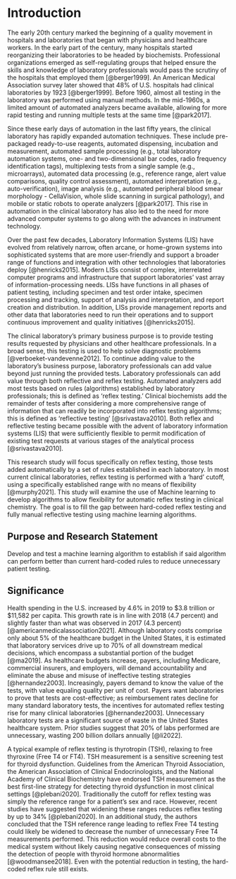 # Introduction

The early 20th century marked the beginning of a quality movement in
hospitals and laboratories that began with physicians and healthcare
workers. In the early part of the century, many hospitals started
reorganizing their laboratories to be headed by biochemists.
Professional organizations emerged as self-regulating groups that helped
ensure the skills and knowledge of laboratory professionals would pass
the scrutiny of the hospitals that employed them [@berger1999]. An
American Medical Association survey later showed that 48% of U.S.
hospitals had clinical laboratories by 1923 [@berger1999]. Before 1960,
almost all testing in the laboratory was performed using manual methods.
In the mid-1960s, a limited amount of automated analyzers became
available, allowing for more rapid testing and running multiple tests at
the same time [@park2017].

Since these early days of automation in the last fifty years, the
clinical laboratory has rapidly expanded automation techniques. These
include pre-packaged ready-to-use reagents, automated dispensing,
incubation and measurement, automated sample processing (e.g., total
laboratory automation systems, one- and two-dimensional bar codes, radio
frequency identification tags), multiplexing tests from a single sample
(e.g., microarrays), automated data processing (e.g., reference range,
alert value comparisons, quality control assessment), automated
interpretation (e.g., auto-verification), image analysis (e.g.,
automated peripheral blood smear morphology - CellaVision, whole slide
scanning in surgical pathology), and mobile or static robots to operate
analyzers [@park2017]. This rise in automation in the clinical
laboratory has also led to the need for more advanced computer systems
to go along with the advances in instrument technology.

Over the past few decades, Laboratory Information Systems (LIS) have
evolved from relatively narrow, often arcane, or home-grown systems into
sophisticated systems that are more user-friendly and support a broader
range of functions and integration with other technologies that
laboratories deploy [@henricks2015]. Modern LISs consist of complex,
interrelated computer programs and infrastructure that support
laboratories' vast array of information-processing needs. LISs have
functions in all phases of patient testing, including specimen and test
order intake, specimen processing and tracking, support of analysis and
interpretation, and report creation and distribution. In addition, LISs
provide management reports and other data that laboratories need to run
their operations and to support continuous improvement and quality
initiatives [@henricks2015].

The clinical laboratory's primary business purpose is to provide testing
results requested by physicians and other healthcare professionals. In a
broad sense, this testing is used to help solve diagnostic problems
[@verboeket-vandevenne2012]. To continue adding value to the
laboratory's business purpose, laboratory professionals can add value
beyond just running the provided tests. Laboratory professionals can add
value through both reflective and reflex testing. Automated analyzers
add most tests based on rules (algorithms) established by laboratory
professionals; this is defined as 'reflex testing.' Clinical biochemists
add the remainder of tests after considering a more comprehensive range
of information that can readily be incorporated into reflex testing
algorithms; this is defined as 'reflective testing' [@srivastava2010].
Both reflex and reflective testing became possible with the advent of
laboratory information systems (LIS) that were sufficiently flexible to
permit modification of existing test requests at various stages of the
analytical process [@srivastava2010].

This research study will focus specifically on reflex testing, those
tests added automatically by a set of rules established in each
laboratory. In most current clinical laboratories, reflex testing is
performed with a 'hard' cutoff, using a specifically established range
with no means of flexibility [@murphy2021]. This study will examine the
use of Machine learning to develop algorithms to allow flexibility for
automatic reflex testing in clinical chemistry. The goal is to fill the
gap between hard-coded reflex testing and fully manual reflective
testing using machine learning algorithms.

## Purpose and Research Statement

<!--# need to rewrite this question -->

Develop and test a machine learning algorithm to establish if said
algorithm can perform better than current hard-coded rules to reduce
unnecessary patient testing.

## Significance

Health spending in the U.S. increased by 4.6% in 2019 to \$3.8 trillion
or \$11,582 per capita. This growth rate is in line with 2018 (4.7
percent) and slightly faster than what was observed in 2017 (4.3
percent) [@americanmedicalassociation2021]. Although laboratory costs
comprise only about 5% of the healthcare budget in the United States, it
is estimated that laboratory services drive up to 70% of all downstream
medical decisions, which encompass a substantial portion of the budget
[@ma2019]. As healthcare budgets increase, payers, including Medicare,
commercial insurers, and employers, will demand accountability and
eliminate the abuse and misuse of ineffective testing strategies
[@hernandez2003]. Increasingly, payers demand to know the value of the
tests, with value equaling quality per unit of cost. Payers want
laboratories to prove that tests are cost-effective; as reimbursement
rates decline for many standard laboratory tests, the incentives for
automated reflex testing rise for many clinical laboratories
[@hernandez2003]. Unnecessary laboratory tests are a significant source
of waste in the United States healthcare system. Prior studies suggest
that 20% of labs performed are unnecessary, wasting 200 billion dollars
annually [@li2022].

A typical example of reflex testing is thyrotropin (TSH), relaxing to
free thyroxine (Free T4 or FT4). TSH measurement is a sensitive
screening test for thyroid dysfunction. Guidelines from the American
Thyroid Association, the American Association of Clinical
Endocrinologists, and the National Academy of Clinical Biochemistry have
endorsed TSH measurement as the best first-line strategy for detecting
thyroid dysfunction in most clinical settings [@plebani2020].
Traditionally the cutoff for reflex testing was simply the reference
range for a patient's sex and race. However, recent studies have
suggested that widening these ranges reduces reflex testing by up to 34%
[@plebani2020]. In an additional study, the authors concluded that the
TSH reference range leading to reflex Free T4 testing could likely be
widened to decrease the number of unnecessary Free T4 measurements
performed. This reduction would reduce overall costs to the medical
system without likely causing negative consequences of missing the
detection of people with thyroid hormone abnormalities
[@woodmansee2018]. Even with the potential reduction in testing, the
hard-coded reflex rule still exists.
